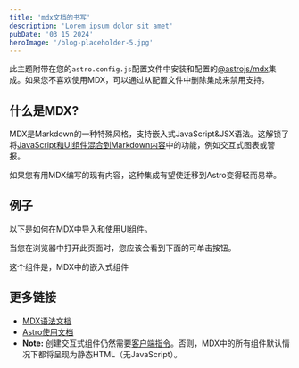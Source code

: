 ```yaml
---
title: 'mdx文档的书写'
description: 'Lorem ipsum dolor sit amet'
pubDate: '03 15 2024'
heroImage: '/blog-placeholder-5.jpg'
---
```


此主题附带在您的`astro.config.js`配置文件中安装和配置的[@astrojs/mdx](https://docs.astro.build/en/guides/integrations-guide/mdx/)集成。如果您不喜欢使用MDX，可以通过从配置文件中删除集成来禁用支持。

## 什么是MDX?

MDX是Markdown的一种特殊风格，支持嵌入式JavaScript&JSX语法。这解锁了将[JavaScript和UI组件混合到Markdown内容](https://docs.astro.build/en/guides/markdown-content/#mdx-features)中的功能，例如交互式图表或警报。

如果您有用MDX编写的现有内容，这种集成有望使迁移到Astro变得轻而易举。

## 例子

以下是如何在MDX中导入和使用UI组件。

当您在浏览器中打开此页面时，您应该会看到下面的可单击按钮。


<HeaderLink href="/blog/mdx文档的书写" onclick="alert('clicked!')">
    这个组件是，MDX中的嵌入式组件
</HeaderLink>

## 更多链接

- [MDX语法文档](https://mdxjs.com/docs/what-is-mdx)
- [Astro使用文档](https://docs.astro.build/en/guides/markdown-content/#markdown-and-mdx-pages)
- **Note:** 创建交互式组件仍然需要[客户端指令](https://docs.astro.build/en/reference/directives-reference/#client-directives)。否则，MDX中的所有组件默认情况下都将呈现为静态HTML（无JavaScript）。
